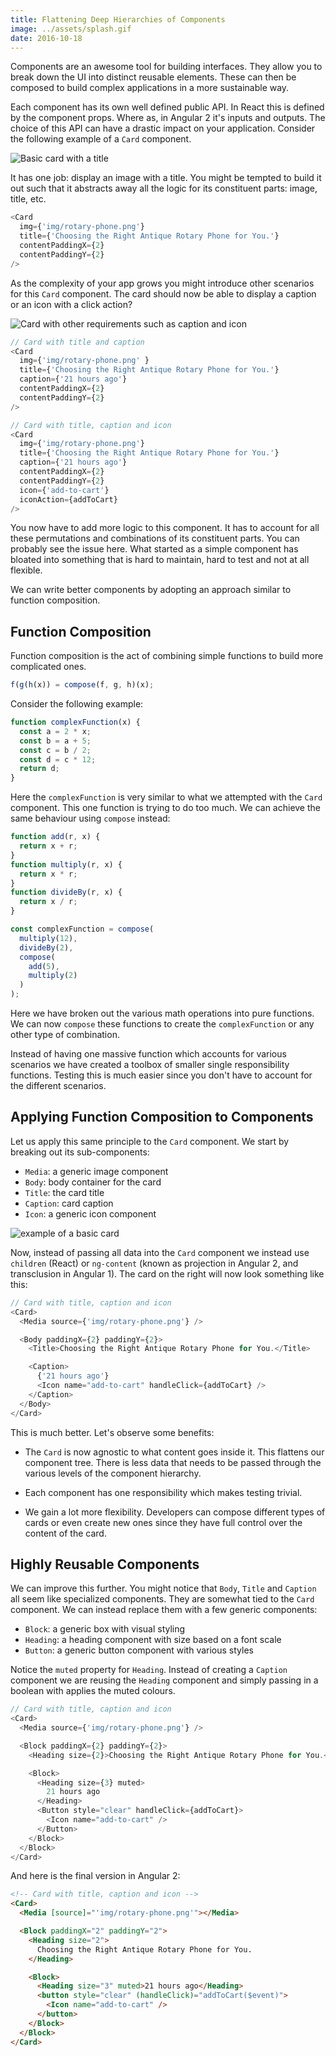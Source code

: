 ```yaml
---
title: Flattening Deep Hierarchies of Components
image: ../assets/splash.gif
date: 2016-10-18
---
```


Components are an awesome tool for building interfaces. They allow you to break down the UI into distinct reusable elements. These can then be composed to build complex applications in a more sustainable way.

Each component has its own well defined public API. In React this is defined by the component props. Where as, in Angular 2 it's inputs and outputs. The choice of this API can have a drastic impact on your application. Consider the following example of a `Card` component.

![Basic card with a title](../assets/card-with-title.png)

It has one job: display an image with a title. You might be tempted to build it out such that it abstracts away all the logic for its constituent parts: image, title, etc.

```js
<Card
  img={'img/rotary-phone.png'}
  title={'Choosing the Right Antique Rotary Phone for You.'}
  contentPaddingX={2}
  contentPaddingY={2}
/>
```

As the complexity of your app grows you might introduce other scenarios for this `Card` component. The card should now be able to display a caption or an icon with a click action?

![Card with other requirements such as caption and icon](../assets/cards-with-other-requirements.png)

```js
// Card with title and caption
<Card
  img={'img/rotary-phone.png' }
  title={'Choosing the Right Antique Rotary Phone for You.'}
  caption={'21 hours ago'}
  contentPaddingX={2}
  contentPaddingY={2}
/>

// Card with title, caption and icon
<Card
  img={'img/rotary-phone.png'}
  title={'Choosing the Right Antique Rotary Phone for You.'}
  caption={'21 hours ago'}
  contentPaddingX={2}
  contentPaddingY={2}
  icon={'add-to-cart'}
  iconAction={addToCart}
/>
```

You now have to add more logic to this component. It has to account for all these permutations and combinations of its constituent parts. You can probably see the issue here. What started as a simple component has bloated into something that is hard to maintain, hard to test and not at all flexible.

We can write better components by adopting an approach similar to function composition.

## Function Composition

Function composition is the act of combining simple functions to build more complicated ones.

```js
f(g(h(x)) = compose(f, g, h)(x);
```

Consider the following example:

```js
function complexFunction(x) {
  const a = 2 * x;
  const b = a + 5;
  const c = b / 2;
  const d = c * 12;
  return d;
}
```

Here the `complexFunction` is very similar to what we attempted with the `Card` component. This one function is trying to do too much. We can achieve the same behaviour using `compose` instead:

```js
function add(r, x) {
  return x + r;
}
function multiply(r, x) {
  return x * r;
}
function divideBy(r, x) {
  return x / r;
}

const complexFunction = compose(
  multiply(12),
  divideBy(2),
  compose(
    add(5),
    multiply(2)
  )
);
```

Here we have broken out the various math operations into pure functions. We can now `compose` these functions to create the `complexFunction` or any other type of combination.

Instead of having one massive function which accounts for various scenarios we have created a toolbox of smaller single responsibility functions. Testing this is much easier since you don't have to account for the different scenarios.

## Applying Function Composition to Components

Let us apply this same principle to the `Card` component. We start by breaking out its sub-components:

- `Media`: a generic image component
- `Body`: body container for the card
- `Title`: the card title
- `Caption`: card caption
- `Icon`: a generic icon component

![example of a basic card](../assets/card-example.png)

Now, instead of passing all data into the `Card` component we instead use `children` (React) or `ng-content` (known as projection in Angular 2, and transclusion in Angular 1). The card on the right will now look something like this:

```js
// Card with title, caption and icon
<Card>
  <Media source={'img/rotary-phone.png'} />

  <Body paddingX={2} paddingY={2}>
    <Title>Choosing the Right Antique Rotary Phone for You.</Title>

    <Caption>
      {'21 hours ago'}
      <Icon name="add-to-cart" handleClick={addToCart} />
    </Caption>
  </Body>
</Card>
```

This is much better. Let's observe some benefits:

- The `Card` is now agnostic to what content goes inside it. This flattens our component tree. There is less data that needs to be passed through the various levels of the component hierarchy.

- Each component has one responsibility which makes testing trivial.

- We gain a lot more flexibility. Developers can compose different types of cards or even create new ones since they have full control over the content of the card.

## Highly Reusable Components

We can improve this further. You might notice that `Body`, `Title` and `Caption` all seem like specialized components. They are somewhat tied to the `Card` component. We can instead replace them with a few generic components:

- `Block`: a generic box with visual styling
- `Heading`: a heading component with size based on a font scale
- `Button`: a generic button component with various styles

Notice the `muted` property for `Heading`. Instead of creating a `Caption` component we are reusing the `Heading` component and simply passing in a boolean with applies the muted colours.

```js
// Card with title, caption and icon
<Card>
  <Media source={'img/rotary-phone.png'} />

  <Block paddingX={2} paddingY={2}>
    <Heading size={2}>Choosing the Right Antique Rotary Phone for You.</Heading>

    <Block>
      <Heading size={3} muted>
        21 hours ago
      </Heading>
      <Button style="clear" handleClick={addToCart}>
        <Icon name="add-to-cart" />
      </Button>
    </Block>
  </Block>
</Card>
```

And here is the final version in Angular 2:

```html
<!-- Card with title, caption and icon -->
<Card>
  <Media [source]="'img/rotary-phone.png'"></Media>

  <Block paddingX="2" paddingY="2">
    <Heading size="2">
      Choosing the Right Antique Rotary Phone for You.
    </Heading>

    <Block>
      <Heading size="3" muted>21 hours ago</Heading>
      <button style="clear" (handleClick)="addToCart($event)">
        <Icon name="add-to-cart" />
      </button>
    </Block>
  </Block>
</Card>
```
